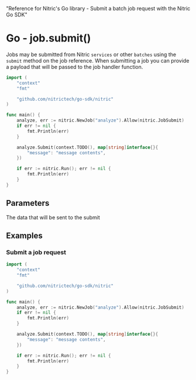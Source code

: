   "Reference for Nitric's Go library - Submit a batch job request with the Nitric Go SDK"

# Go - job.submit()

Jobs may be submitted from Nitric `services` or other `batches` using the `submit` method on the job reference. When submitting a job you can provide a payload that will be passed to the job handler function.

```go
import (
	"context"
	"fmt"

	"github.com/nitrictech/go-sdk/nitric"
)

func main() {
	analyze, err := nitric.NewJob("analyze").Allow(nitric.JobSubmit)
	if err != nil {
		fmt.Println(err)
	}

	analyze.Submit(context.TODO(), map[string]interface{}{
		"message": "message contents",
	})

	if err := nitric.Run(); err != nil {
		fmt.Println(err)
	}
}
```

## Parameters

<Properties>
  <Property name="message" required type="map[string]interface{}">
    The data that will be sent to the submit
  </Property>
</Properties>

## Examples

### Submit a job request

```go
import (
	"context"
	"fmt"

	"github.com/nitrictech/go-sdk/nitric"
)

func main() {
	analyze, err := nitric.NewJob("analyze").Allow(nitric.JobSubmit)
	if err != nil {
		fmt.Println(err)
	}

	analyze.Submit(context.TODO(), map[string]interface{}{
		"message": "message contents",
	})

	if err := nitric.Run(); err != nil {
		fmt.Println(err)
	}
}
```

